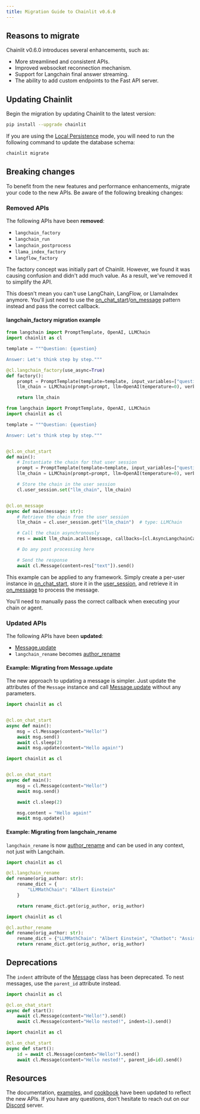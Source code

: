 ```yaml
---
title: Migration Guide to Chainlit v0.6.0
---
```


## Reasons to migrate

Chainlit v0.6.0 introduces several enhancements, such as:

- More streamlined and consistent APIs.
- Improved websocket reconnection mechanism.
- Support for Langchain final answer streaming.
- The ability to add custom endpoints to the Fast API server.

## Updating Chainlit

Begin the migration by updating Chainlit to the latest version:

```bash
pip install --upgrade chainlit
```

If you are using the [Local Persistence](/cloud/persistence/local) mode, you will need to run the following command to update the database schema:

```bash
chainlit migrate
```

## Breaking changes

To benefit from the new features and performance enhancements, migrate your code to the new APIs. Be aware of the following breaking changes:

### Removed APIs

The following APIs have been **removed**:

- `langchain_factory`
- `langchain_run`
- `langchain_postprocess`
- `llama_index_factory`
- `langflow_factory`

The factory concept was initially part of Chainlit. However, we found it was causing confusion and didn't add much value. As a result, we've removed it to simplify the API.

This doesn't mean you can't use LangChain, LangFlow, or LlamaIndex anymore. You'll just need to use the [on_chat_start](/api-reference/on-chat-start)/[on_message](/api-reference/on-message) pattern instead and pass the correct callback.

#### langchain_factory migration example

<CodeGroup>

```python Before
from langchain import PromptTemplate, OpenAI, LLMChain
import chainlit as cl

template = """Question: {question}

Answer: Let's think step by step."""

@cl.langchain_factory(use_async=True)
def factory():
    prompt = PromptTemplate(template=template, input_variables=["question"])
    llm_chain = LLMChain(prompt=prompt, llm=OpenAI(temperature=0), verbose=True)

    return llm_chain
```

```python After
from langchain import PromptTemplate, OpenAI, LLMChain
import chainlit as cl

template = """Question: {question}

Answer: Let's think step by step."""


@cl.on_chat_start
def main():
    # Instantiate the chain for that user session
    prompt = PromptTemplate(template=template, input_variables=["question"])
    llm_chain = LLMChain(prompt=prompt, llm=OpenAI(temperature=0), verbose=True)

    # Store the chain in the user session
    cl.user_session.set("llm_chain", llm_chain)


@cl.on_message
async def main(message: str):
    # Retrieve the chain from the user session
    llm_chain = cl.user_session.get("llm_chain")  # type: LLMChain

    # Call the chain asynchronously
    res = await llm_chain.acall(message, callbacks=[cl.AsyncLangchainCallbackHandler()])

    # Do any post processing here

    # Send the response
    await cl.Message(content=res["text"]).send()
```

</CodeGroup>

This example can be applied to any framework. Simply create a per-user instance in [on_chat_start](/api-reference/on-chat-start), store it in the [user_session](/concepts/user-session), and retrieve it in [on_message](/api-reference/on-message) to process the message.

<Note>
  You'll need to manually pass the correct callback when executing your chain or
  agent.
</Note>

### Updated APIs

The following APIs have been **updated**:

- [Message.update](/api-reference/message#update-a-message)
- `langchain_rename` becomes [author_rename](/api-reference/author-rename)

#### Example: Migrating from Message.update

The new approach to updating a message is simpler. Just update the attributes of the `Message` instance and call [Message.update](/api-reference/message#update-a-message) without any parameters.

<CodeGroup>

```python Before
import chainlit as cl


@cl.on_chat_start
async def main():
    msg = cl.Message(content="Hello!")
    await msg.send()
    await cl.sleep(2)
    await msg.update(content="Hello again!")
```

```python After
import chainlit as cl


@cl.on_chat_start
async def main():
    msg = cl.Message(content="Hello!")
    await msg.send()

    await cl.sleep(2)

    msg.content = "Hello again!"
    await msg.update()
```

</CodeGroup>

#### Example: Migrating from langchain_rename

`langchain_rename` is now [author_rename](/api-reference/author-rename) and can be used in any context, not just with Langchain.

<CodeGroup>

```python Before
import chainlit as cl

@cl.langchain_rename
def rename(orig_author: str):
    rename_dict = {
        "LLMMathChain": "Albert Einstein"
    }

    return rename_dict.get(orig_author, orig_author)
```

```python After
import chainlit as cl

@cl.author_rename
def rename(orig_author: str):
    rename_dict = {"LLMMathChain": "Albert Einstein", "Chatbot": "Assistant"}
    return rename_dict.get(orig_author, orig_author)
```

</CodeGroup>

## Deprecations

The `indent` attribute of the [Message](/api-reference/message) class has been deprecated. To nest messages, use the `parent_id` attribute instead.

<CodeGroup>

```python Before
import chainlit as cl

@cl.on_chat_start
async def start():
    await cl.Message(content="Hello!").send()
    await cl.Message(content="Hello nested!", indent=1).send()
```

```python After
import chainlit as cl

@cl.on_chat_start
async def start():
    id = await cl.Message(content="Hello!").send()
    await cl.Message(content="Hello nested!", parent_id=id).send()
```

</CodeGroup>

## Resources

The documentation, [examples](/examples), and [cookbook](https://github.com/Chainlit/cookbook) have been updated to reflect the new APIs. If you have any questions, don't hesitate to reach out on our [Discord](https://discord.gg/ZThrUxbAYw) server.
